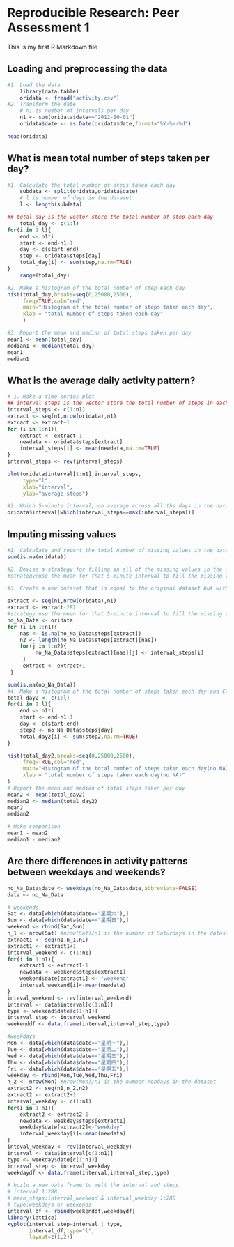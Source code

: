 # Reproducible Research: Peer Assessment 1
This is my first R Markdown file

## Loading and preprocessing the data
```r
#1. Load the data
    library(data.table)
    oridata <- fread("activity.csv")
#2. Transform the date
    # n1 is number of intervals per day
    n1 <- sum(oridata$date=="2012-10-01") 
    oridata$date <- as.Date(oridata$date,format="%Y-%m-%d")

head(oridata)
```

## What is mean total number of steps taken per day?
```r
#1. Calculate the total number of steps taken each day
    subdata <- split(oridata,oridata$date)
    # l is number of days in the dataset
    l <- length(subdata)

## total_day is the vector store the total number of step each day
    total_day <- c(1:l)
for(i in 1:l){
    end <- n1*i
    start <- end-n1+1    
    day <- c(start:end)
    step <- oridata$steps[day]
    total_day[i] <- sum(step,na.rm=TRUE)
}
    range(total_day)

#2. Make a histogram of the total number of step each day
hist(total_day,breaks=seq(0,25000,2500),
     freq=TRUE,col="red",
     main="Histogram of the total number of steps taken each day",
     xlab = "total number of steps taken each day"
     )

#3. Report the mean and median of total steps taken per day
mean1 <- mean(total_day)
median1 <- median(total_day)
mean1
median1
```



## What is the average daily activity pattern?
```r
# 1. Make a time series plot
## interval_steps is the vector store the total number of steps in each interval
interval_steps <- c(1:n1)
extract <- seq(n1,nrow(oridata),n1)
extract <- extract+1
for (i in 1:n1){
    extract <- extract-1
    newdata <- oridata$steps[extract]
    interval_steps[i] <- mean(newdata,na.rm=TRUE) 
}
interval_steps <- rev(interval_steps)

plot(oridata$interval[1:n1],interval_steps,
     type="l",
     xlab="interval",
     ylab="average steps")

#2. Which 5-minute interval, on average across all the days in the dataset, contains the maximum number of steps?
oridata$interval[which(interval_steps==max(interval_steps))]
```



## Imputing missing values
```r
#1. Calculate and report the total number of missing values in the dataset (i.e. the total number of rows with `NA`s)
sum(is.na(oridata))

#2. Devise a strategy for filling in all of the missing values in the dataset. The strategy does not need to be sophisticated. For example, you could use the mean/median for that day, or the mean for that 5-minute interval, etc.
#strategy:use the mean for that 5-minute interval to fill the missing values

#3. Create a new dataset that is equal to the original dataset but with the missing data filled in.

extract <- seq(n1,nrow(oridata),n1)
extract <- extract-287
#strategy:use the mean for that 5-minute interval to fill the missing values
no_Na_Data <- oridata
for (i in 1:n1){    
    nas <- is.na(no_Na_Data$steps[extract])
    n2 <- length(no_Na_Data$steps[extract][nas])
    for(j in 1:n2){
         no_Na_Data$steps[extract][nas][j] <- interval_steps[i]
     }
     extract <- extract+1
 }

sum(is.na(no_Na_Data))
#4. Make a histogram of the total number of steps taken each day and Calculate and report the **mean** and **median** total number of steps taken per day. Do these values differ from the estimates from the first part of the assignment? What is the impact of imputing missing data on the estimates of the total daily number of steps?
total_day2 <- c(1:l)
for(i in 1:l){
    end <- n1*i
    start <- end-n1+1    
    day <- c(start:end)
    step2 <- no_Na_Data$steps[day]
    total_day2[i] <- sum(step2,na.rm=TRUE)
}

hist(total_day2,breaks=seq(0,25000,2500),
     freq=TRUE,col="red",
     main="Histogram of the total number of steps taken each day(no NA)",
     xlab = "total number of steps taken each day(no NA)"
)
# Report the mean and median of total steps taken per day
mean2 <- mean(total_day2)
median2 <- median(total_day2)
mean2
median2

# Make comparison
mean1 - mean2
median1 - median2

```

## Are there differences in activity patterns between weekdays and weekends?
```r
no_Na_Data$date <- weekdays(no_Na_Data$date,abbreviate=FALSE)
data <- no_Na_Data

# weekends
Sat <- data[which(data$date=="星期六"),]
Sun <- data[which(data$date=="星期日"),]
weekend <- rbind(Sat,Sun)
n_1 <- nrow(Sat) #nrow(Sat)/n1 is the number of Saturdays in the dataset
extract1 <- seq(n1,n_1,n1)
extract1 <- extract1+1
interval_weekend <- c(1:n1)
for(i in 1:n1){
    extract1 <- extract1-1
    newdata <- weekend$steps[extract1]
    weekend$date[extract1] <- "weekend"
    interval_weekend[i]<-mean(newdata)
}
inteval_weekend <- rev(interval_weekend)
interval <- data$interval[c(1:n1)]
type <- weekend$date[c(1:n1)]
interval_step <- interval_weekend
weekenddf <- data.frame(interval,interval_step,type)

#weekdays
Mon <- data[which(data$date=="星期一"),]
Tue <- data[which(data$date=="星期二"),]
Wed <- data[which(data$date=="星期三"),]
Thu <- data[which(data$date=="星期四"),]
Fri <- data[which(data$date=="星期五"),]
weekday <- rbind(Mon,Tue,Wed,Thu,Fri)
n_2 <- nrow(Mon) #nrow(Mon)/n1 is the number Mondays in the dataset
extract2 <- seq(n1,n_2,n2)
extract2 <- extract2+1
interval_weekday <- c(1:n1)
for(i in 1:n1){
    extract2 <- extract2-1
    newdata <- weekday$steps[extract1]
    weekday$date[extract2]<-"weekday"
    interval_weekday[i]<-mean(newdata)
}
inteval_weekday <- rev(interval_weekday)
interval <- data$interval[c(1:n1)]
type <- weekday$date[c(1:n1)]
interval_step <- interval_weekday
weekdaydf <- data.frame(interval,interval_step,type)

# build a new data frame to melt the interval and steps
# interval 1:288
# mean_steps:interval_weekend & interval_weekday 1:288
# type:weekdays or weekends
interval_df <- rbind(weekenddf,weekdaydf)
library(lattice)
xyplot(interval_step~interval | type,
       interval_df,type="l",
       layout=c(1,2))
```
